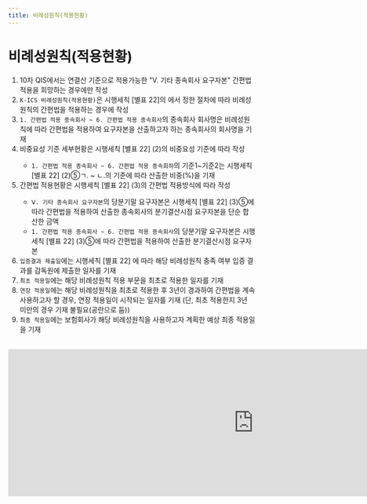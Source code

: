 ```yaml
---
title: 비례성원칙(적용현황)
---
```

# 비례성원칙(적용현황)

<Accordion multiple activeIndex={[]}>
<AccordionTab header="[작성 요령]">

1) 10차 QIS에서는 연결산 기준으로 적용가능한 "Ⅴ. 기타 종속회사 요구자본" 간편법 적용을 희망하는 경우에만 작성
2) `K-ICS 비례성원칙(적용현황)`은 시행세칙 [별표 22]의 <OverlayDemo id ="416_다"/>에서 정한 절차에 따라 비례성원칙의 간편법을 적용하는 경우에 작성
3) `1. 간편법 적용 종속회사 ~ 6. 간편법 적용 종속회사`의 종속회사 회사명은 비례성원칙에 따라 간편법을 적용하여 요구자본을 산출하고자 하는 종속회사의 회사명을 기재
4) 비중요성 기준 세부현황은 시행세칙 [별표 22] <OverlayDemo id ="416_나"/>(2)의 비중요성 기준에 따라 작성
   - `1. 간편법 적용 종속회사 ~ 6. 간편법 적용 종속회하`의 기준1~기준2는 시행세칙 [별표 22] <OverlayDemo id ="416_나"/>(2)⑤ㄱ. ~ ㄴ.의 기준에 따라 산출한 비중(%)을 기재
5) 간편법 적용현황은 시행세칙 [별표 22] <OverlayDemo id ="416_나"/>(3)의 간편법 적용방식에 따라 작성
   - `Ⅴ. 기타 종속회사 요구자본`의 당분기말 요구자본은 시행세칙 [별표 22] <OverlayDemo id ="416_나"/> (3)⑤에 따라 간편법을 적용하여 산출한 종속회사의 분기결산시점 요구자본을 단순 합산한 금액
   - `1. 간편법 적용 종속회사 ~ 6. 간편법 적용 종속회사`의 당분기말 요구자본은 시행세칙 [별표 22] <OverlayDemo id ="416_나"/>(3)⑤에 따라 간편법을 적용하여 산출한 분기결산시점 요구자본
6) `입증결과 제출일`에는 시행세칙 [별표 22] <OverlayDemo id ="416_다"/>에 따라 해당 비례성원칙 충족 여부 입증 결과를 감독원에 제출한 일자를 기재
7) `최초 적용일`에는 해당 비례성원칙 적용 부문을 최초로 적용한 일자를 기재
8) `연장 적용일`에는 해당 비례성원칙을 최초로 적용한 후 3년이 경과하여 간편법을 계속 사용하고자 할 경우, 연장 적용일이 시작되는 일자를 기재 (단, 최초 적용한지 3년 미만의 경우 기재 불필요(공란으로 둠))
9) `최종 적용일`에는 보험회사가 해당 비례성원칙을 사용하고자 계획한 예상 최종 적용일을 기재

</AccordionTab>
</Accordion>

<br/>

<iframe width="1000" height="300" frameBorder="0" scrolling="no"
src="https://onedrive.live.com/embed?resid=AB5F66CE0CF8D024%2116554&authkey=%21ACzRWZavyE-79hc&em=2
&AllowTyping=True
&wdAllowInteractivity=False&ActiveCell='8-1'!F10&Item='8-1'!A7:P27
&wdHideGridlines=True
&wdDownloadButton=False
&waccluster=PSG3">
</iframe>
